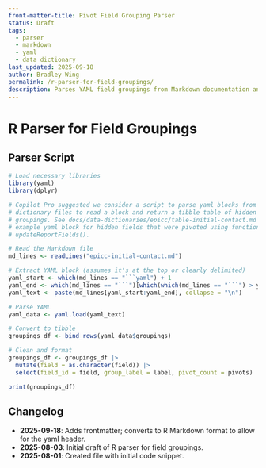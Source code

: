 ```yaml
---
front-matter-title: Pivot Field Grouping Parser
status: Draft
tags: 
  - parser
  - markdown
  - yaml
  - data dictionary
last_updated: 2025-09-18
author: Bradley Wing
permalink: /r-parser-for-field-groupings/
description: Parses YAML field groupings from Markdown documentation and returns a tidy tibble.
---
```


# R Parser for Field Groupings

## Parser Script

```r
# Load necessary libraries
library(yaml)
library(dplyr)

# Copilot Pro suggested we consider a script to parse yaml blocks from data
# dictionary files to read a block and return a tibble table of hidden field
# groupings. See docs/data-dictionaries/epicc/table-initial-contact.md for an
# example yaml block for hidden fields that were pivoted using function
# updateReportFields().

# Read the Markdown file
md_lines <- readLines("epicc-initial-contact.md")

# Extract YAML block (assumes it's at the top or clearly delimited)
yaml_start <- which(md_lines == "```yaml") + 1
yaml_end <- which(md_lines == "```")[which(which(md_lines == "```") > yaml_start)][1] - 1
yaml_text <- paste(md_lines[yaml_start:yaml_end], collapse = "\n")

# Parse YAML
yaml_data <- yaml.load(yaml_text)

# Convert to tibble
groupings_df <- bind_rows(yaml_data$groupings)

# Clean and format
groupings_df <- groupings_df |>
  mutate(field = as.character(field)) |>
  select(field_id = field, group_label = label, pivot_count = pivots)

print(groupings_df)
```

## Changelog

- **2025-09-18**: Adds frontmatter; converts to R Markdown format to allow for the yaml header.
- **2025-08-03**: Initial draft of R parser for field groupings.
- **2025-08-01**: Created file with initial code snippet.
